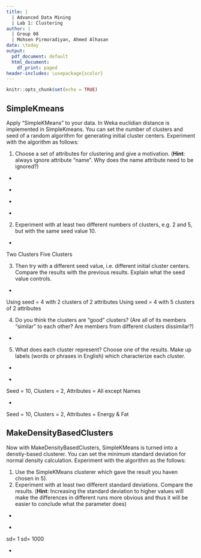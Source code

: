 ```yaml
---
title: |
  | Advanced Data Mining
  | Lab 1: Clustering
author: |
  | Group 08
  | Mohsen Pirmoradiyan, Ahmed Alhasan
date: \today
output:
  pdf_document: default
  html_document:
    df_print: paged
header-includes: \usepackage{xcolor}
---
```

```r
knitr::opts_chunk$set(echo = TRUE)
```

## SimpleKmeans
Apply "SimpleKMeans" to your data. In Weka euclidian distance is implemented in SimpleKmeans. You can set the number of clusters and seed of a random algorithm for generating initial cluster centers. Experiment with the algorithm as follows:

1. Choose a set of attributes for clustering and give a motivation. (**Hint**: always ignore attribute "name". Why does the name attribute need to be ignored?)

\definecolor{myblue}{HTML}{00007D}
- \textcolor{myblue}{Chosing a single attribute will yield the best cluster separation as we get the least within cluster sum of squared errors, however the result clusters only separate the food in regard to low-high values of that attribute and does not show the relation with other attributes.} \newline 
\textcolor{myblue}{For example using only Calcium will result in the lowest within cluster sum of squared errors and that is mainly because ot an outlier}

\begin{flushleft}
    \includegraphics[width=300px]{Data/Calcium.jpg}
\end{flushleft}

\begin{flushleft}
    \includegraphics[width=500px]{Data/Calcium Plot.jpg}
\end{flushleft}

\newpage
- \textcolor{myblue}{Choosing two attributes we get less seperation in general, however there are some clustering patterns to be noticed for example choosing Energy and Fat will result in a well seperated clusters due to their correlation even better than some single attribute clustering i.e. Iron. The resulted clusters from Energy-Fat describe how high Fat food is also high with Energy}

\begin{flushleft}
    \includegraphics[width=500px]{Data/Plot Matrix.jpg}
\end{flushleft}

\begin{flushleft}
    \includegraphics[width=300px]{Data/Energy-Fat.jpg}
\end{flushleft}

\begin{flushleft}
    \includegraphics[width=500px]{Data/Energy-Fat Plot.jpg}
\end{flushleft}

\newpage
- \textcolor{myblue}{Choosing more attributes for clustering will yield a worse separation and meaningless clustering, as we can see with choosing all the 5 attributes where we get the highest within cluster sum of squared errors (worst separation)} \newline 
\textcolor{myblue}{Also we can see that some attributes like Protein and Iron have their centroids are exactly the same or close to each other.}

\begin{flushleft}
    \includegraphics[width=300px]{Data/All.jpg}
\end{flushleft}

- \textcolor{myblue}{The name attribute is agnored because it is categorical and K means clustering is based on numerical euclidean distance}


2. Experiment with at least two different numbers of clusters, e.g. 2 and 5, but with the same seed value 10.
- \textcolor{myblue}{Increasing the number of clusters will result in a better separation until we reach a cluster per single point.}

Two Clusters
\begin{flushleft}
    \includegraphics[width=300px]{Data/2 clusters.jpg}
\end{flushleft}

\begin{flushleft}
    \includegraphics[width=500px]{Data/2 clusters plot.jpg}
\end{flushleft}

Five Clusters
\begin{flushleft}
    \includegraphics[width=300px]{Data/5 clusters.jpg}
\end{flushleft}

\begin{flushleft}
    \includegraphics[width=500px]{Data/5 clusters plot.jpg}
\end{flushleft}

3. Then try with a different seed value, i.e. different initial cluster centers. Compare the results with the previous results. Explain what the seed value controls.
- \textcolor{myblue}{Changing the seed value will change the starting guess for the centroid and it mainly affects the number of iterations required to converge and to a lesser extent the final result after convergence.}

Using seed = 4 with 2 clusters of 2 attributes 
\begin{flushleft}
    \includegraphics[width=500px]{Data/seed 4.jpg}
\end{flushleft}

Using seed = 4 with 5 clusters of 2 attributes 
\begin{flushleft}
    \includegraphics[width=500px]{Data/seed 4 with 5 clusters.jpg}
\end{flushleft}

4. Do you think the clusters are "good" clusters? (Are all of its members "similar" to each other? Are members from different clusters dissimilar?)
- \textcolor{myblue}{Depending on the size of the clusters, the smaller the sizes the more similar its members but we need to define a sweet spot for dissimilarity.}

5. What does each cluster represent? Choose one of the results. Make up labels (words or phrases in English) which characterize each cluster.
- \textcolor{myblue}{As explained in the first point, the cluster representation depends on which attributes being selected, the more attributes selected the more meaningless the clusters become.}
\newline

- \textcolor{myblue}{Adding more attributes will affect the centroids positions and the number of instances belong to each cluster, for example when using all the attributes we get 9 instances in cluster-0 with high-energy high-fat low-calcium foods and 18 instances in cluster-1 with low-energy low-fat high-calcium while iron and protein are the same in both clusters.}

Seed = 10, Clusters = 2, Attributes = All except Names
\begin{flushleft}
    \includegraphics[width=300px]{Data/all clusters.jpg}
\end{flushleft}


- \textcolor{myblue}{Clustering Energy-Fat into two clusters is good choice for clustering and will result in cluster-0 with high-energy high-fat foods and cluster-1 with low-energy low-fat foods.}

Seed = 10, Clusters = 2, Attributes = Energy & Fat
\begin{flushleft}
    \includegraphics[width=300px]{Data/clusters 01.jpg}
\end{flushleft}

\begin{flushleft}
    \includegraphics[width=500px]{Data/Energy-Fat Plot.jpg}
\end{flushleft}


\newpage
## MakeDensityBasedClusters
Now with MakeDensityBasedClusters, SimpleKMeans is turned into a denstiy-based clusterer. You can set the minimum standard deviation for normal density calculation. Experiment with the algorithm as the follows:

1. Use the SimpleKMeans clusterer which gave the result you haven chosen in 5).
2. Experiment with at least two different standard deviations. Compare the results. (**Hint**: Increasing the standard deviation to higher values will make the differences in different runs more obvious and thus it will be easier to conclude what the parameter does)
- \textcolor{myblue}{Working on the same clustering from point 1.5 and using different standard deviations 1 and 1000 we can see that increasing sd will increase the cluster influence to a wider range of points and the cluster with a higher prior probability will have more instances.}

- \textcolor{myblue}{As we can see below cluster-1 have all the inctances when we increased the standard deviation to 1000 since it has the higher prior.}

sd= 1
\begin{flushleft}
    \includegraphics[width=300px]{Data/sd1.jpg}
\end{flushleft}

\newpage
sd= 1000
\begin{flushleft}
    \includegraphics[width=300px]{Data/sd1000.jpg}
\end{flushleft}

- \textcolor{myblue}{We can see that the density based clusters are the same as k mean clusters when sd = 1 but when sd = 1000 all instances will be inside cluster-1 because it has the higher prior probability.}
